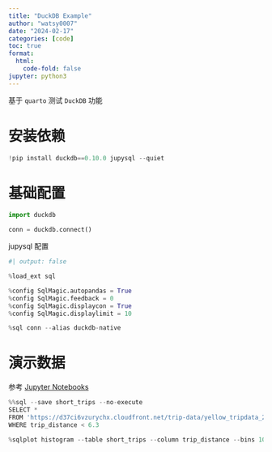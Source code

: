 ```yaml
---
title: "DuckDB Example"
author: "watsy0007"
date: "2024-02-17"
categories: [code]
toc: true
format:
  html:
    code-fold: false
jupyter: python3
---
```


基于 `quarto` 测试 `DuckDB` 功能

# 安装依赖

```python
!pip install duckdb==0.10.0 jupysql --quiet
```

# 基础配置

```python
import duckdb

conn = duckdb.connect()
```

jupysql 配置

```python
#| output: false

%load_ext sql

%config SqlMagic.autopandas = True
%config SqlMagic.feedback = 0
%config SqlMagic.displaycon = True
%config SqlMagic.displaylimit = 10

%sql conn --alias duckdb-native
```

# 演示数据

参考 [Jupyter Notebooks](https://duckdb.org/docs/guides/python/jupyter)

```python

%%sql --save short_trips --no-execute
SELECT *
FROM 'https://d37ci6vzurychx.cloudfront.net/trip-data/yellow_tripdata_2021-01.parquet'
WHERE trip_distance < 6.3

```

```python
%sqlplot histogram --table short_trips --column trip_distance --bins 10 --with short_trips
```
